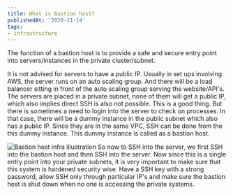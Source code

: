 ```yaml
---
title: What is Bastion host?
publishedAt: '2020-11-14'
tags:
- infrastructure
---
```


The function of a bastion host is to provide a safe and secure entry point into servers/instances in the private cluster/subnet.

It is not advised for servers to have a public IP. Usually in set ups involving AWS, the server runs on an auto scaling group. And there will
be a load balancer sitting in front of the auto scaling group serving the website/API's. The servers are placed in a private subnet, none of them
will get a public IP, which also implies direct SSH is also not possible. This is a good thing. But there is sometimes a need to login into the server to
check on processes. In that case, there will be a dummy instance in the public subnet which also has a public IP. Since they are in the same VPC,
SSH can be done from the this dummy instance. This dummy instance is called as a bastion host.


![Bastion host infra illustration](/static/images/bastion-host/bastion_illustration.png)
So now to SSH into the server, we first SSH into the bastion host and then SSH into the server. Now since this is a single entry point into your private
subnets, it is very important to make sure that this system is hardened security wise. Have a SSH key with a strong password, allow SSH only through particular
IP's and make sure the bastion host is shut down when no one is accessing the private systems.